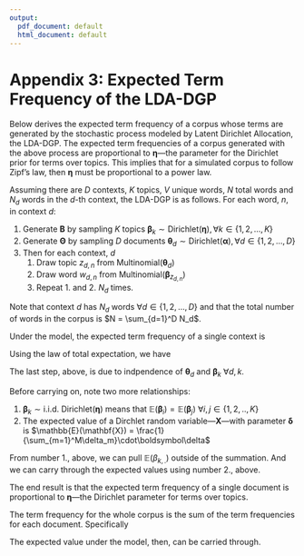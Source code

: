 ```yaml
---
output:
  pdf_document: default
  html_document: default
---
```


# Appendix 3: Expected Term Frequency of the LDA-DGP
Below derives the expected term frequency of a corpus whose terms are generated by the stochastic process modeled by Latent Dirichlet Allocation, the LDA-DGP. The expected term frequencies of a corpus generated with the above process are proportional to $\boldsymbol\eta$---the parameter for the Dirichlet prior for terms over topics. This implies that for a simulated corpus to follow Zipf's law, then $\boldsymbol\eta$ must be proportional to a power law.

Assuming there are $D$ contexts, $K$ topics, $V$ unique words, $N$ total words and $N_d$ words in the $d$-th context, the LDA-DGP is as follows. For each word, $n$, in context $d$: 

1. Generate $\boldsymbol{B}$ by sampling $K$ topics $\boldsymbol\beta_k \sim \text{Dirichlet}(\boldsymbol\eta), \forall k \in \{1,2,...,K\}$
2. Generate $\boldsymbol\Theta$ by sampling $D$ documents $\boldsymbol\theta_d \sim \text{Dirichlet}(\boldsymbol\alpha), \forall d \in \{1,2, ..., D\}$
3. Then for each context, $d$
    1. Draw topic $z_{d,n}$ from $\text{Multinomial}(\boldsymbol\theta_d)$
    2. Draw word $w_{d,n}$ from $\text{Multinomial}(\boldsymbol\beta_{z_{d,n}})$
    3. Repeat 1. and 2. $N_d$ times.

Note that context $d$ has $N_d$ words $\forall d \in \{1, 2, ..., D\}$ and that the total number of words in the corpus is $N = \sum_{d=1}^D N_d$.

Under the model, the expected term frequency of a single context is

\begin{align}
  \mathbb{E}(\mathbf{w}_d|\boldsymbol\theta_d, \boldsymbol{B})
    &= n_d \odot \boldsymbol\theta_d \cdot \boldsymbol{B}
\end{align}


Using the law of total expectation, we have

\begin{align*}
  \mathbb{E}(\mathbf{w}_d)
    &= \mathbb{E}(\mathbb{E}(\mathbf{w}_d|\boldsymbol\theta_d, \boldsymbol{B}))\\
    &= \mathbb{E}(n_d \odot \boldsymbol\theta_d \cdot \boldsymbol{B})\\
    &= \mathbb{E}\left(n_d \odot 
      \boldsymbol\theta_d \cdot \boldsymbol\beta\right)\\
    &= \mathbb{E}\left(n_d
      \begin{pmatrix}
        \sum_{k = 1}^K \theta_{d,k} \cdot \beta_{k,1}\\
        \sum_{k = 1}^K \theta_{d,k} \cdot \beta_{k,2}\\
        ...\\
        \sum_{k = 1}^K \theta_{d,k} \cdot \beta_{k,V}\\
      \end{pmatrix}
    \right)\\
    &= \mathbb{E}(n_d)
      \begin{pmatrix}
        \mathbb{E}(\sum_{k = 1}^K \theta_{d,k} \cdot \beta_{k,1})\\
        \mathbb{E}(\sum_{k = 1}^K \theta_{d,k} \cdot \beta_{k,2})\\
        ...\\
        \mathbb{E}(\sum_{k = 1}^K \theta_{d,k} \cdot \beta_{k,V})\\
      \end{pmatrix}\\
    &= \mathbb{E}(n_d)
      \begin{pmatrix}
        \sum_{k = 1}^K \mathbb{E}(\theta_{d,k}) \mathbb{E}(\beta_{k,1})\\
        \sum_{k = 1}^K \mathbb{E}(\theta_{d,k})\mathbb{E}(\beta_{k,2})\\
        ...\\
        \sum_{k = 1}^K \mathbb{E}(\theta_{d,k}) \mathbb{E}(\beta_{k,V})\\
      \end{pmatrix}
\end{align*}

The last step, above, is due to indpendence of $\boldsymbol\theta_d$ and $\boldsymbol\beta_k$ $\forall d,k$.

Before carrying on, note two more relationships:

1. $\boldsymbol\beta_k \sim \text{i.i.d. Dirichlet}(\boldsymbol\eta)$ means that $\mathbb{E}(\boldsymbol\beta_i) = \mathbb{E}(\boldsymbol\beta_j)$ $\forall i,j \in \{1,2,..,K\}$
2. The expected value of a Dirchlet random variable---$\mathbf{X}$---with parameter $\boldsymbol\delta$ is $\mathbb{E}(\mathbf{X}) = \frac{1}{\sum_{m=1}^M\delta_m}\cdot\boldsymbol\delta$

From number 1., above, we can pull $\mathbb{E}(\beta_{k,.})$ outside of the summation. And we can carry through the expected values using number 2., above.

\begin{align*}
  \mathbb{E}(\mathbf{w}_d) 
    &= \mathbb{E}(n_d)
      \begin{pmatrix}
        \mathbb{E}(\beta_{k,1}) \sum_{k = 1}^K \mathbb{E}(\theta_{d,k}) \\
        \mathbb{E}(\beta_{k,2})\sum_{k = 1}^K \mathbb{E}(\theta_{d,k})\\
        ...\\
        \mathbb{E}(\beta_{k,V})\sum_{k = 1}^K \mathbb{E}(\theta_{d,k}) \\
      \end{pmatrix}\\
    &= n_d
      \begin{pmatrix}
        \frac{\eta_1}{\sum_{v=1}^V\eta_v} 
          \sum_{k = 1}^K \frac{\alpha_k}{\sum_{k = 1}^K \alpha_k} \\
        \frac{\eta_2}{\sum_{v=1}^V\eta_v} 
          \sum_{k = 1}^K \frac{\alpha_k}{\sum_{k = 1}^K \alpha_k} \\
        ...\\
        \frac{\eta_V}{\sum_{v=1}^V\eta_v} 
          \sum_{k = 1}^K \frac{\alpha_k}{\sum_{k = 1}^K \alpha_k} \\
      \end{pmatrix}\\
    &= n_d
      \begin{pmatrix}
        \frac{\eta_1}{\sum_{v=1}^V\eta_v} 
          \frac{\sum_{k = 1}^K \alpha_k}{\sum_{k = 1}^K \alpha_k} \\
        \frac{\eta_2}{\sum_{v=1}^V\eta_v} 
          \frac{\sum_{k = 1}^K \alpha_k}{\sum_{k = 1}^K \alpha_k} \\
        ...\\
        \frac{\eta_V}{\sum_{v=1}^V\eta_v} 
          \frac{\sum_{k = 1}^K \alpha_k}{\sum_{k = 1}^K \alpha_k} \\
      \end{pmatrix}\\
    &= n_d
      \begin{pmatrix}
        \frac{\eta_1}{\sum_{v=1}^V\eta_v} \cdot 1 \\
        \frac{\eta_2}{\sum_{v=1}^V\eta_v} \cdot 1  \\
        ...\\
        \frac{\eta_V}{\sum_{v=1}^V\eta_v} \cdot 1  \\
      \end{pmatrix}\\
   &= \frac{n_d}{\sum_{v=1}^V\eta_v}\boldsymbol\eta \\
   &\propto \boldsymbol\eta
\end{align*}

The end result is that the expected term frequency of a single document is proportional to $\boldsymbol\eta$---the Dirichlet parameter for terms over topics.

The term frequency for the whole corpus is the sum of the term frequencies for each document. Specifically

\begin{align*}
  \mathbf{w} = \sum_{d=1}^D\mathbf{w}_d
\end{align*}

The expected value under the model, then, can be carried through.

\begin{align*}
  \mathbb{E}(\mathbf{w})
    &= \mathbb{E}\left(\sum_{d=1}^D\mathbf{w}_d\right) \\
    &= \sum_{d=1}^D\mathbb{E}(\mathbf{w}_d)\\
    &= \sum_{d=1}^D \frac{n_d}{\sum_{v=1}^V\eta_v}\boldsymbol\eta\\
    &= \frac{\sum_{d=1}^D n_d}{\sum_{v=1}^V\eta_v}\boldsymbol\eta\\
    &\propto \boldsymbol\eta
\end{align*}